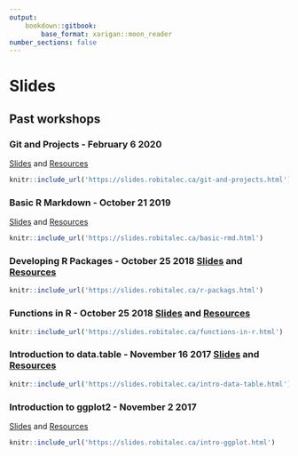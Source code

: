 ```yaml
---
output:
	bookdown::gitbook:
		base_format: xarigan::moon_reader
number_sections: false
---
```


# Slides

## Past workshops
### Git and Projects - February 6 2020

[Slides](https://slides.robitalec.ca/git-and-projects.html) and  [Resources](https://slides.robitalec.ca/git-and-projects/git-and-projects.zip)

```r
knitr::include_url('https://slides.robitalec.ca/git-and-projects.html')
```

### Basic R Markdown - October 21 2019
[Slides](https://slides.robitalec.ca/basic-rmd.html) and  [Resources](https://slides.robitalec.ca/basic-rmd/basic-rmd.zip)

```r
knitr::include_url('https://slides.robitalec.ca/basic-rmd.html')
```


### Developing R Packages - October 25 2018 [Slides](https://slides.robitalec.ca/r-packages.html) and   [Resources](https://slides.robitalec.ca/r-packages/r-packages.zip)

```r
knitr::include_url('https://slides.robitalec.ca/r-packags.html')
```


### Functions in R - October 25 2018 [Slides](https://slides.robitalec.ca/functions-in-r.html) and  [Resources](https://slides.robitalec.ca/functions-in-r/functions-in-r.zip)

```r
knitr::include_url('https://slides.robitalec.ca/functions-in-r.html')
```

### Introduction to data.table - November 16 2017 [Slides](https://slides.robitalec.ca/intro-data-table.html) and  [Resources](https://slides.robitalec.ca/intro-data-table/intro-data-table.zip)

```r
knitr::include_url('https://slides.robitalec.ca/intro-data-table.html')
```

### Introduction to ggplot2 - November 2 2017
[Slides](https://slides.robitalec.ca/intro-ggplot.html) and  [Resources](https://slides.robitalec.ca/intro-ggplot/intro-ggplot.zip)

```r
knitr::include_url('https://slides.robitalec.ca/intro-ggplot.html')
```

